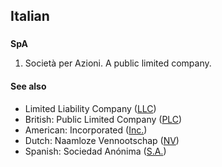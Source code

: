 {{also|spa|Spa|spá}}
{{rfc|related or translations?}}
==Italian==

==={{initialism}}===
'''SpA'''

# Società per Azioni. A public limited company.

====See also====
* Limited Liability Company ([[LLC]])
* British: Public Limited Company ([[PLC]])
* American: Incorporated ([[Inc.]])
* Dutch: Naamloze Vennootschap ([[NV]])
* Spanish: Sociedad Anónima ([[S.A.]])